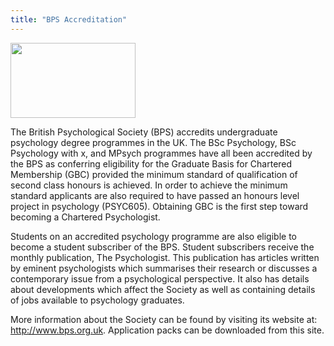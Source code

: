 ```yaml
---
title: "BPS Accreditation"
---
```


![](bps_pic.jpg){#id .class width="200" height="120px"}

The British Psychological Society (BPS) accredits undergraduate psychology degree programmes in the UK. The BSc Psychology, BSc Psychology with x, and MPsych programmes have all been accredited by the BPS as conferring eligibility for the Graduate Basis for Chartered Membership (GBC) provided the minimum standard of qualification of second class honours is achieved. In order to achieve the minimum standard applicants are also required to have passed an honours level project in psychology (PSYC605). Obtaining GBC is the first step toward becoming a Chartered Psychologist.

Students on an accredited psychology programme are also eligible to become a student subscriber of the BPS. Student subscribers receive the monthly publication, The Psychologist. This publication has articles written by eminent psychologists which summarises their research or discusses a contemporary issue from a psychological perspective. It also has details about developments which affect the Society as well as containing details of jobs available to psychology graduates.

More information about the Society can be found by visiting its website at: <http://www.bps.org.uk>. Application packs can be downloaded from this site.
